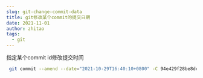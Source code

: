```yaml
---
slug: git-change-commit-data
title: git修改某个commit的提交日期
date: 2021-11-01
author: zhitao
tags:
  - git
---
```

指定某个commit id修改提交时间

```bash
 git commit --amend --date="2021-10-29T16:40:10+0800" -C 94e429f28be8dea55c2d5ded28309aa43616d458
```